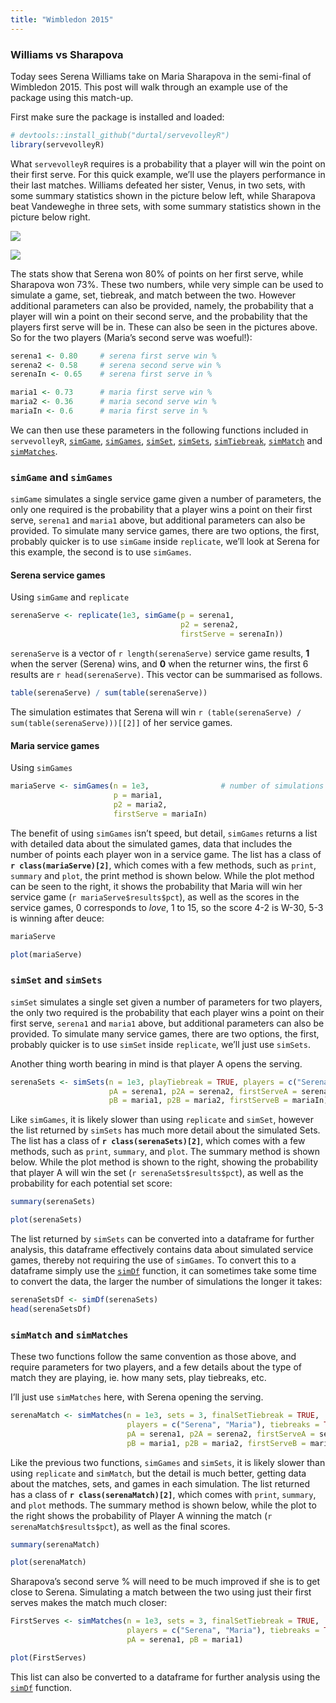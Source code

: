 ```yaml
---
title: "Wimbledon 2015"
---
```


### Williams vs Sharapova

Today sees Serena Williams take on Maria Sharapova in the semi-final of Wimbledon 2015.  This post will walk through an example use of the package using this match-up.

First make sure the package is installed and loaded:

```r
# devtools::install_github("durtal/servevolleyR")
library(servevolleyR)
```

What `servevolleyR` requires is a probability that a player will win the point on their first serve.  For this quick example, we'll use the players performance in their last matches.  Williams defeated her sister, Venus, in two sets, with some summary statistics shown in the picture below left, while Sharapova beat Vandeweghe in three sets, with some summary statistics shown in the picture below right.

<div class="row">
<div class="col-sm-6">
<img src="serena.jpg" style="align:center" class="img-responsive">
</div>
<div class="col-sm-6">
<img src="maria.jpg" style="align:center" class="img-responsive">
</div>
</div>

The stats show that Serena won 80% of points on her first serve, while Sharapova won 73%.  These two numbers, while very simple can be used to simulate a game, set, tiebreak, and match between the two.  However additional parameters can also be provided, namely, the probability that a player will win a point on their second serve, and the probability that the players first serve will be in.  These can also be seen in the pictures above.  So for the two players (Maria's second serve was woeful!):

```r
serena1 <- 0.80     # serena first serve win %
serena2 <- 0.58     # serena second serve win %
serenaIn <- 0.65    # serena first serve in %

maria1 <- 0.73      # maria first serve win %
maria2 <- 0.36      # maria second serve win %
mariaIn <- 0.6      # maria first serve in %
```

We can then use these parameters in the following functions included in `servevolleyR`, [`simGame`](simGame.html), [`simGames`](simGames.html), [`simSet`](simSet.html), [`simSets`](simSets.html), [`simTiebreak`](simTiebreak.html), [`simMatch`](simMatch.html) and [`simMatches`](simMatches.html).

### `simGame` and `simGames`

`simGame` simulates a single service game given a number of parameters, the only one required is the probability that a player wins a point on their first serve, `serena1` and `maria1` above, but additional parameters can also be provided.  To simulate many service games, there are two options, the first, probably quicker is to use `simGame` inside `replicate`, we'll look at Serena for this example, the second is to use `simGames`.

#### Serena service games

Using `simGame` and `replicate`

```r
serenaServe <- replicate(1e3, simGame(p = serena1,
                                      p2 = serena2,
                                      firstServe = serenaIn))
```

`serenaServe` is a vector of `r length(serenaServe)` service game results, **1** when the server (Serena) wins, and **0** when the returner wins, the first 6 results are `r head(serenaServe)`.  This vector can be summarised as follows.

```r
table(serenaServe) / sum(table(serenaServe))
```

The simulation estimates that Serena will win `r (table(serenaServe) / sum(table(serenaServe)))[[2]]` of her service games.

#### Maria service games

Using `simGames`

```r
mariaServe <- simGames(n = 1e3,                # number of simulations
                       p = maria1,
                       p2 = maria2,
                       firstServe = mariaIn)
```

<div class="row">
<div class="col-sm-6">

The benefit of using `simGames` isn't speed, but detail, `simGames` returns a list with detailed data about the simulated games, data that includes the number of points each player won in a service game.  The list has a class of **`r class(mariaServe)[2]`**, which comes with a few methods, such as `print`, `summary` and `plot`, the print method is shown below.  While the plot method can be seen to the right, it shows the probability that Maria will win her service game (`r mariaServe$results$pct`), as well as the scores in the service games, 0 corresponds to _love_, 1 to 15, so the score 4-2 is W-30, 5-3 is winning after deuce:

```r
mariaServe
```

</div>
<div class="col-sm-6">

```r
plot(mariaServe)
```

</div>
</div>

### `simSet` and `simSets`

`simSet` simulates a single set given a number of parameters for two players, the only two required is the probability that each player wins a point on their first serve, `serena1` and `maria1` above, but additional parameters can also be provided.  To simulate many service games, there are two options, the first, probably quicker is to use `simSet` inside `replicate`, we'll just use `simSets`.

Another thing worth bearing in mind is that player A opens the serving.

```r
serenaSets <- simSets(n = 1e3, playTiebreak = TRUE, players = c("Serena", "Maria"),
                      pA = serena1, p2A = serena2, firstServeA = serenaIn,
                      pB = maria1, p2B = maria2, firstServeB = mariaIn)
```



<div class="row">
<div class="col-sm-6">

Like `simGames`, it is likely slower than using `replicate` and `simSet`, however the list returned by `simSets` has much more detail about the simulated Sets.  The list has a class of **`r class(serenaSets)[2]`**, which comes with a few methods, such as `print`, `summary`, and `plot`.  The summary method is shown below.  While the plot method is shown to the right, showing the probability that player A will win the set (`r serenaSets$results$pct`), as well as the probability for each potential set score:

```r
summary(serenaSets)
```

</div>
<div class="col-sm-6">

```r
plot(serenaSets)
```

</div>
</div>

The list returned by `simSets` can be converted into a dataframe for further analysis, this dataframe effectively contains data about simulated service games, thereby not requiring the use of `simGames`.  To convert this to a dataframe simply use the [`simDf`](simDf.html) function, it can sometimes take some time to convert the data, the larger the number of simulations the longer it takes:

```r
serenaSetsDf <- simDf(serenaSets)
head(serenaSetsDf)
```

### `simMatch` and `simMatches`

These two functions follow the same convention as those above, and require parameters for two players, and a few details about the type of match they are playing, ie. how many sets, play tiebreaks, etc.

I'll just use `simMatches` here, with Serena opening the serving.

```r
serenaMatch <- simMatches(n = 1e3, sets = 3, finalSetTiebreak = TRUE,
                          players = c("Serena", "Maria"), tiebreaks = TRUE,
                          pA = serena1, p2A = serena2, firstServeA = serenaIn,
                          pB = maria1, p2B = maria2, firstServeB = mariaIn)
```

<div class="row">
<div class="col-sm-6">

Like the previous two functions, `simGames` and `simSets`, it is likely slower than using `replicate` and `simMatch`, but the detail is much better, getting data about the matches, sets, and games in each simulation.  The list returned has a class of **`r class(serenaMatch)[2]`**, which comes with `print`, `summary`, and `plot` methods.  The summary method is shown below, while the plot to the right shows the probability of Player A winning the match (`r serenaMatch$results$pct`), as well as the final scores.

```r
summary(serenaMatch)
```

</div>
<div class="col-sm-6">

```r
plot(serenaMatch)
```

</div>
</div>

<div class="row">
<div class="col-sm-6">


Sharapova's second serve % will need to be much improved if she is to get close to Serena.  Simulating a match between the two using just their first serves makes the match much closer:

```r
FirstServes <- simMatches(n = 1e3, sets = 3, finalSetTiebreak = TRUE,
                          players = c("Serena", "Maria"), tiebreaks = TRUE,
                          pA = serena1, pB = maria1)
```

</div>
<div class="col-sm-6">

```r
plot(FirstServes)
```

</div>
</div>

This list can also be converted to a dataframe for further analysis using the [`simDf`](simDf.html) function.